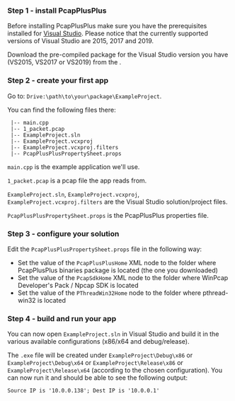 
### Step 1 - install PcapPlusPlus

Before installing PcapPlusPlus make sure you have the prerequisites installed for [Visual Studio](./install/vs#prerequisites). Please notice that the currently supported versions of Visual Studio are 2015, 2017 and 2019.

Download the pre-compiled package for the Visual Studio version you have (VS2015, VS2017 or VS2019) from the <ReleaseLink/>.

### Step 2 - create your first app

Go to: `Drive:\path\to\your\package\ExampleProject`.

You can find the following files there:

```shell
 |-- main.cpp
 |-- 1_packet.pcap
 |-- ExampleProject.sln
 |-- ExampleProject.vcxproj
 |-- ExampleProject.vcxproj.filters
 |-- PcapPlusPlusPropertySheet.props
```

`main.cpp` is the example application we'll use.

`1_packet.pcap` is a pcap file the app reads from.

`ExampleProject.sln`, `ExampleProject.vcxproj`, `ExampleProject.vcxproj.filters` are the Visual Studio solution/project files.

`PcapPlusPlusPropertySheet.props` is the PcapPlusPlus properties file.

### Step 3 - configure your solution

Edit the `PcapPlusPlusPropertySheet.props` file in the following way:

- Set the value of the `PcapPlusPlusHome` XML node to the folder where PcapPlusPlus binaries package is located (the one you downloaded)
- Set the value of the `PcapSdkHome` XML node to the folder where WinPcap Developer's Pack / Npcap SDK is located
- Set the value of the `PThreadWin32Home` node to the folder where pthread-win32 is located

### Step 4 - build and run your app

You can now open `ExampleProject.sln` in Visual Studio and build it in the various available configurations (x86/x64 and debug/release).

The `.exe` file will be created under `ExampleProject\Debug\x86` or `ExampleProject\Debug\x64` or `ExampleProject\Release\x86` or `ExampleProject\Release\x64` (according to the chosen configuration). You can now run it and should be able to see the following output:

```shell
Source IP is '10.0.0.138'; Dest IP is '10.0.0.1'
```